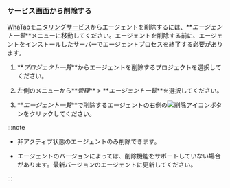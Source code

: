 ### サービス画面から削除する

[WhaTapモニタリングサービス](https://service.whatap.io)からエージェントを削除するには、**_エージェント一覧_**メニューに移動してください。エージェントを削除する前に、エージェントをインストールしたサーバーでエージェントプロセスを終了する必要があります。 

1.  **_プロジェクト一覧_**からエージェントを削除するプロジェクトを選択してください。

2.  左側のメニューから**_管理_** > **_エージェント一覧_**を選択してください。

3.  **_エージェント一覧_**で削除するエージェントの右側の![削除アイコン](/img/ico-trash.svg)ボタンをクリックしてください。

:::note

-   非アクティブ状態のエージェントのみ削除できます。

    <ImgLang img='db-disable-agent.png' desc='' />

-   エージェントのバージョンによっては、削除機能をサポートしていない場合があります。最新バージョンのエージェントに更新してください。

:::
